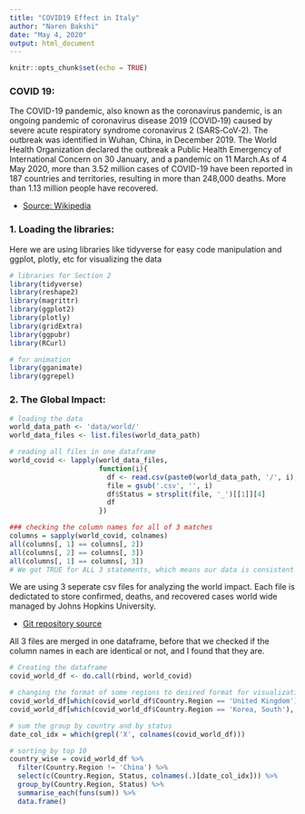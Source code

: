 ```yaml
---
title: "COVID19 Effect in Italy"
author: "Naren Bakshi"
date: "May 4, 2020"
output: html_document
---
```


```r
knitr::opts_chunk$set(echo = TRUE)
```



### **COVID 19:**
The COVID-19 pandemic, also known as the coronavirus pandemic, is an ongoing pandemic of coronavirus disease 2019 (COVID‑19) caused by severe acute respiratory syndrome coronavirus 2 (SARS‑CoV‑2). The outbreak was identified in Wuhan, China, in December 2019. The World Health Organization declared the outbreak a Public Health Emergency of International Concern on 30 January, and a pandemic on 11 March.As of 4 May 2020, more than 3.52 million cases of COVID-19 have been reported in 187 countries and territories, resulting in more than 248,000 deaths. More than 1.13 million people have recovered.

* [Source: Wikipedia](https://en.wikipedia.org/wiki/COVID-19_pandemic)

### 1. Loading the libraries:
Here we are using libraries like tidyverse for easy code manipulation and ggplot, plotly, etc for visualizing the data
```r
# libraries for Section 2
library(tidyverse)
library(reshape2)
library(magrittr)
library(ggplot2)
library(plotly)
library(gridExtra)
library(ggpubr)
library(RCurl)

# for animation
library(gganimate)
library(ggrepel)
```

### 2. The Global Impact:
```r
# loading the data
world_data_path <- 'data/world/'
world_data_files <- list.files(world_data_path)

# reading all files in one dataframe
world_covid <- lapply(world_data_files,
                      function(i){
                        df <- read.csv(paste0(world_data_path, '/', i), stringsAsFactors = FALSE)
                        file = gsub('.csv', '', i)
                        df$Status = strsplit(file, '_')[[1]][4]
                        df
                      })
```
```r
### checking the column names for all of 3 matches 
columns = sapply(world_covid, colnames)
all(columns[, 1] == columns[, 2])
all(columns[, 2] == columns[, 3])
all(columns[, 1] == columns[, 3])
# We got TRUE for ALL 3 statements, which means our data is consistent over the files
```

We are using 3 seperate csv files for analyzing the world impact. Each file is dedictated to store confirmed, deaths, and recovered cases world wide managed by Johns Hopkins University. 

* [Git repository source](https://github.com/CSSEGISandData/COVID-19)

All 3 files are merged in one dataframe, before that we checked if the column names in each are identical or not,  and I found that they are.
```r
# Creating the dataframe
covid_world_df <- do.call(rbind, world_covid)
```
```r
# changing the format of some regions to desired format for visualization
covid_world_df[which(covid_world_df$Country.Region == 'United Kingdom'), 'Country.Region'] = 'UK'
covid_world_df[which(covid_world_df$Country.Region == 'Korea, South'), 'Country.Region'] = 'Korea S'

# sum the group by country and by status 
date_col_idx = which(grepl('X', colnames(covid_world_df)))
```

```r
# sorting by top 10 
country_wise = covid_world_df %>% 
  filter(Country.Region != 'China') %>% 
  select(c(Country.Region, Status, colnames(.)[date_col_idx])) %>%
  group_by(Country.Region, Status) %>%
  summarise_each(funs(sum)) %>% 
  data.frame() 
```